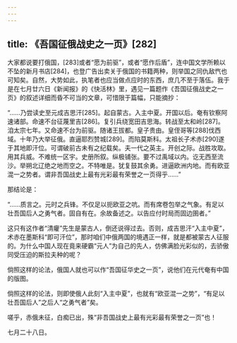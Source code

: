 ```yaml
---
---
---
```

title: 《吾国征俄战史之一页》[282]
---




大家都说要打俄国，[283]或者“愿为前驱”，或者“愿作后盾”，连中国文学所赖以不坠的新月书店[284]，也登广告出卖关于俄国的书籍两种，则举国之同仇敌忾也可知矣。自然，大势如此，执笔者也应当做点应时的东西，庶几不至于落伍。我于是在七月廿六日《新闻报》的《快活林》里，遇见一篇题作《吾国征俄战史之一页》的叙述详细而昏不可当的文章，可惜限于篇幅，只能摘抄：

“……乃尝读史至元成吉思汗[285]。起自蒙古。入主中夏。开国以后。奄有钦察阿速诸部。命速不台征蔑里吉[286]。复引兵绕宽田吉思海。转战至太和岭[287]。洎太宗七年。又命速不台为前驱。随诸王拔都。皇子贵由。皇侄哥等[288]伐西域。十年乃大举征俄。直逼耶烈赞城[289]。而陷莫斯科。太祖长子术赤[290]遂于其地即汗位。可谓破前古未有之纪载矣。夫一代之英主。开创之际。战胜攻取。用其兵威。不难统一区宇。史册所叙。纵极铺张。要不过禹域以内。讫无西至流沙。举朔北辽绝之地而空之。不特唯是。犹复鼓其余勇。进逼欧洲内地。而有欧亚混一之势者。谓非吾国战史上最有光彩最有荣誉之一页得乎……”

那结论是：

“……质言之。元时之兵锋。不仅足以扼欧亚之吭。而有席卷包举之气象。有足以壮吾国后人之勇气者。固自有在。余故备述之。以告应付时局而固边圉者。”

这只有这作者“清癯”先生是蒙古人，倒还说得过去。否则，成吉思汗“入主中夏”，术赤在墨斯科“即可汗位”，那时咱们中俄两国的境遇正一样，就是都被蒙古人征服的。为什么中国人现在竟来硬霸“元人”为自己的先人，仿佛满脸光彩似的，去骄傲同受压迫的斯拉夫种的呢？

倘照这样的论法，俄国人就也可以作“吾国征华史之一页”，说他们在元代奄有中国的版图。

倘照这样的论法，则即使俄人此刻“入主中夏”，也就有“欧亚混一之势”，“有足以壮吾国后人”之后人“之勇气者”矣。

嗟乎，赤俄未征，白痴已出，殊“非吾国战史上最有光彩最有荣誉之一页”也！

七月二十八日。
